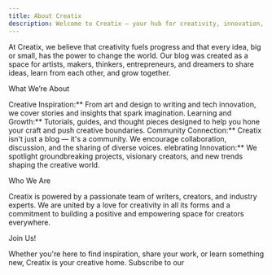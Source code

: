 ```yaml
---
title: About Creatix
description: Welcome to Creatix — your hub for creativity, innovation, and inspiration!
---
```

At Creatix, we believe that creativity fuels progress and that every idea, big or small, has the power to change the world. Our blog was created as a space for artists, makers, thinkers, entrepreneurs, and dreamers to share ideas, learn from each other, and grow together.

What We’re About

Creative Inspiration:** From art and design to writing and tech innovation, we cover stories and insights that spark imagination.
Learning and Growth:** Tutorials, guides, and thought pieces designed to help you hone your craft and push creative boundaries.
Community Connection:** Creatix isn't just a blog — it's a community. We encourage collaboration, discussion, and the sharing of diverse voices.
elebrating Innovation:** We spotlight groundbreaking projects, visionary creators, and new trends shaping the creative world.

Who We Are

Creatix is powered by a passionate team of writers, creators, and industry experts. We are united by a love for creativity in all its forms and a commitment to building a positive and empowering space for creators everywhere.

Join Us!

Whether you're here to find inspiration, share your work, or learn something new, Creatix is your creative home. Subscribe to our
